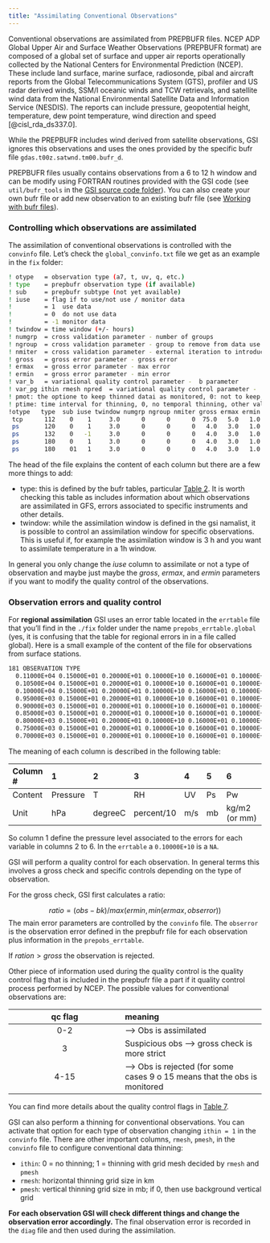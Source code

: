 ```yaml
---
title: "Assimilating Conventional Observations"
---
```


Conventional observations are assimilated from PREPBUFR files. NCEP ADP Global Upper Air and Surface Weather Observations (PREPBUFR format) are composed of a global set of surface and upper air reports operationally collected by the National Centers for Environmental Prediction (NCEP). These include land surface, marine surface, radiosonde, pibal and aircraft reports from the Global Telecommunications System (GTS), profiler and US radar derived winds, SSM/I oceanic winds and TCW retrievals, and satellite wind data from the National Environmental Satellite Data and Information Service (NESDIS). The reports can include pressure, geopotential height, temperature, dew point temperature, wind direction and speed [@cisl_rda_ds337.0].

While the PREPBUFR includes wind derived from satellite observations, GSI ignores this observations and uses the ones provided by the specific bufr file `gdas.t00z.satwnd.tm00.bufr_d`.

PREPBUFR files usually contains observations from a 6 to 12 h window and can be modify using FORTRAN routines provided with the GSI code (see `util/bufr_tools` in the [GSI source code folder](https://github.com/paocorrales/comGSIv3.7_EnKFv1.3)). You can also create your own bufr file or add new observation to an existing bufr file (see [Working with bufr files](../observations/01-bufr.qmd)).

### Controlling which observations are assimilated

The assimilation of conventional observations is controlled with the `convinfo` file. Let's check the `global_convinfo.txt` file we get as an example in the `fix` folder:

``` bash
! otype   = observation type (a7, t, uv, q, etc.)
! type    = prepbufr observation type (if available)
! sub     = prepbufr subtype (not yet available)
! iuse    = flag if to use/not use / monitor data
!         = 1  use data
!         = 0  do not use data
!         = -1 monitor data
! twindow = time window (+/- hours)
! numgrp  = cross validation parameter - number of groups
! ngroup  = cross validation parameter - group to remove from data use
! nmiter  = cross validation parameter - external iteration to introduce removed data
! gross   = gross error parameter - gross error
! ermax   = gross error parameter - max error
! ermin   = gross error parameter - min error
! var_b   = variational quality control parameter -  b parameter
! var_pg ithin rmesh npred  = variational quality control parameter -  pg parameter
! pmot: the optione to keep thinned datai as monitored, 0: not to keep, other values: to keep
! ptime: time interval for thinning, 0, no temporal thinning, other values define time interval (less than 6)
!otype   type  sub iuse twindow numgrp ngroup nmiter gross ermax ermin var_b    var_pg ithin rmesh  pmesh  npred  pmot  ptime
 tcp      112    0    1     3.0      0      0      0  75.0   5.0   1.0  75.0  0.000000     0    0.     0.      0    0.     0.
 ps       120    0    1     3.0      0      0      0   4.0   3.0   1.0   4.0  0.000300     0    0.     0.      0    0.     0.
 ps       132    0   -1     3.0      0      0      0   4.0   3.0   1.0   4.0  0.000300     0    0.     0.      0    0.     0.
 ps       180    0    1     3.0      0      0      0   4.0   3.0   1.0   4.0  0.000300     0    0.     0.      0    0.     0.
 ps       180    01   1     3.0      0      0      0   4.0   3.0   1.0   4.0  0.000300     0    0.     0.      0    0.     0.
```

The head of the file explains the content of each column but there are a few more things to add:

-   type: this is defined by the bufr tables, particular [Table 2](https://www.emc.ncep.noaa.gov/mmb/data_processing/prepbufr.doc/table_2.htm). It is worth checking this table as includes information about which observations are assimilated in GFS, errors associated to specific instruments and other details.
-   twindow: while the assimilation window is defined in the gsi namalist, it is possible to control an assimilation window for specific observations. This is useful if, for example the assimilation window is 3 h and you want to assimilate temperature in a 1h window.

In general you only change the *iuse* column to assimilate or not a type of observation and maybe just maybe the *gross*, *ermax*, and *ermin* parameters if you want to modify the quality control of the observations.

### Observation errors and quality control

For **regional assimilation** GSI uses an error table located in the `errtable` file that you'll find in the `./fix` folder under the name `prepobs_errtable.global` (yes, it is confusing that the table for regional errors in in a file called global). Here is a small example of the content of the file for observations from surface stations.

``` bash
181 OBSERVATION TYPE
  0.11000E+04 0.15000E+01 0.20000E+01 0.10000E+10 0.16000E+01 0.10000E+10
  0.10500E+04 0.15000E+01 0.20000E+01 0.10000E+10 0.16000E+01 0.10000E+10
  0.10000E+04 0.15000E+01 0.20000E+01 0.10000E+10 0.16000E+01 0.10000E+10
  0.95000E+03 0.15000E+01 0.20000E+01 0.10000E+10 0.16000E+01 0.10000E+10
  0.90000E+03 0.15000E+01 0.20000E+01 0.10000E+10 0.16000E+01 0.10000E+10
  0.85000E+03 0.15000E+01 0.20000E+01 0.10000E+10 0.16000E+01 0.10000E+10
  0.80000E+03 0.15000E+01 0.20000E+01 0.10000E+10 0.16000E+01 0.10000E+10
  0.75000E+03 0.15000E+01 0.20000E+01 0.10000E+10 0.16000E+01 0.10000E+10
  0.70000E+03 0.15000E+01 0.20000E+01 0.10000E+10 0.16000E+01 0.10000E+10
```

The meaning of each column is described in the following table:

| Column \# | 1        | 2       | 3          | 4   | 5   | 6             |
|:----------|:---------|:--------|:-----------|:----|:----|:--------------|
| Content   | Pressure | T       | RH         | UV  | Ps  | Pw            |
| Unit      | hPa      | degreeC | percent/10 | m/s | mb  | kg/m2 (or mm) |

So column 1 define the pressure level associated to the errors for each variable in columns 2 to 6. In the `errtable` a `0.10000E+10` is a `NA`.

GSI will perform a quality control for each observation. In general terms this involves a gross check and specific controls depending on the type of observation.

For the gross check, GSI first calculates a ratio:

$$ ratio = (obs - bk)/max(ermin, min(ermax, obserror)) $$ The main error parameters are controlled by the `convinfo` file. The `obserror` is the observation error defined in the prepbufr file for each observation plus information in the `prepobs_errtable`.

If $ration > gross$ the observation is rejected.

Other piece of information used during the quality control is the quality control flag that is included in the prepbufr file a part if it quality control process performed by NCEP. The possible values for conventional observations are:

| qc flag | meaning                                                                     |
|:------------------------------:|:---------------------------------------|
|   0-2   | --\> Obs is assimilated                                                     |
|    3    | Suspicious obs --\> gross check is more strict                              |
|  4-15   | --\> Obs is rejected (for some cases 9 o 15 means that the obs is monitored |

You can find more details about the quality control flags in [Table 7](https://www.emc.ncep.noaa.gov/mmb/data_processing/prepbufr.doc/table_7.htm).

GSI can also perform a thinning for conventional observations. You can activate that option for each type of observation changing `ithin = 1` in the `convinfo` file. There are other important columns, `rmesh`, `pmesh`, in the `convinfo` file to configure conventional data thinning:

-   `ithin`: 0 = no thinning; 1 = thinning with grid mesh decided by `rmesh` and `pmesh`
-   `rmesh`: horizontal thinning grid size in km
-   `pmesh`: vertical thinning grid size in mb; if 0, then use background vertical grid

**For each observation GSI will check different things and change the observation error accordingly.** The final observation error is recorded in the `diag` file and then used during the assimilation.
